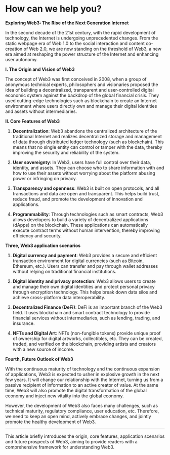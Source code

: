 # How can we help you?

**Exploring Web3: The Rise of the Next Generation Internet**

In the second decade of the 21st century, with the rapid development of technology, the Internet is undergoing unprecedented changes. From the static webpage era of Web 1.0 to the social interaction and content co-creation of Web 2.0, we are now standing on the threshold of Web3, a new era aimed at reshaping the power structure of the Internet and enhancing user autonomy.

**I. The Origin and Vision of Web3**

The concept of Web3 was first conceived in 2008, when a group of anonymous technical experts, philosophers and visionaries proposed the idea of ​​building a decentralized, transparent and user-controlled digital economic system against the backdrop of the global financial crisis. They used cutting-edge technologies such as blockchain to create an Internet environment where users directly own and manage their digital identities and assets without intermediaries.

**II. Core Features of Web3**

1. **Decentralization**: Web3 abandons the centralized architecture of the traditional Internet and realizes decentralized storage and management of data through distributed ledger technology (such as blockchain). This means that no single entity can control or tamper with the data, thereby improving the security and reliability of the system.

2. **User sovereignty**: In Web3, users have full control over their data, identity, and assets. They can choose who to share information with and how to use their assets without worrying about the platform abusing power or infringing on privacy.

3. **Transparency and openness**: Web3 is built on open protocols, and all transactions and data are open and transparent. This helps build trust, reduce fraud, and promote the development of innovation and applications.

4. **Programmability**: Through technologies such as smart contracts, Web3 allows developers to build a variety of decentralized applications (dApps) on the blockchain. These applications can automatically execute contract terms without human intervention, thereby improving efficiency and security.

**Three, Web3 application scenarios**

1. **Digital currency and payment**: Web3 provides a secure and efficient transaction environment for digital currencies (such as Bitcoin, Ethereum, etc.). Users can transfer and pay through wallet addresses without relying on traditional financial institutions.

2. **Digital identity and privacy protection**: Web3 allows users to create and manage their own digital identities and protect personal privacy through encryption technology. This helps break down data silos and achieve cross-platform data interoperability.

3. **Decentralized Finance (DeFi)**: DeFi is an important branch of the Web3 field. It uses blockchain and smart contract technology to provide financial services without intermediaries, such as lending, trading, and insurance.

4. **NFTs and Digital Art**: NFTs (non-fungible tokens) provide unique proof of ownership for digital artworks, collectibles, etc. They can be created, traded, and verified on the blockchain, providing artists and creators with a new source of income.

**Fourth, Future Outlook of Web3**

With the continuous maturity of technology and the continuous expansion of applications, Web3 is expected to usher in explosive growth in the next few years. It will change our relationship with the Internet, turning us from a passive recipient of information to an active creator of value. At the same time, Web3 will also promote the digital transformation of the global economy and inject new vitality into the global economy.

However, the development of Web3 also faces many challenges, such as technical maturity, regulatory compliance, user education, etc. Therefore, we need to keep an open mind, actively embrace changes, and jointly promote the healthy development of Web3.

---

This article briefly introduces the origin, core features, application scenarios and future prospects of Web3, aiming to provide readers with a comprehensive framework for understanding Web3.